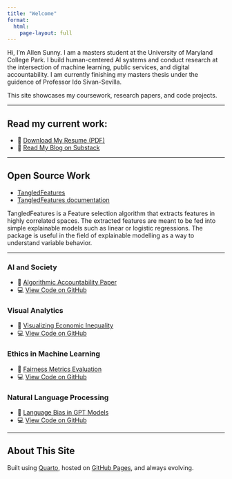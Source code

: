```yaml
---
title: "Welcome"
format:
  html:
    page-layout: full
---
```


Hi, I'm Allen Sunny. I am a masters student at the University of Maryland College Park. I build human-centered AI systems and conduct research at the intersection of machine learning, public services, and digital accountability. I am currently finishing my masters thesis under the guidence of Professor Ido Sivan-Sevilla.

This site showcases my coursework, research papers, and code projects.

---

## Read my current work:

- 📄 [Download My Resume (PDF)](resume.pdf)
- 📝 [Read My Blog on Substack](https://allensai.substack.com/publish/home)

---

## Open Source Work
- [TangledFeatures](https://allen-1242.github.io/TangledFeatures/)
- [TangledFeatures documentation](https://cloud.r-project.org/web/packages/TangledFeatures/TangledFeatures.pdf)

TangledFeatures is a Feature selection algorithm that extracts features in highly correlated spaces. The extracted features are meant to be fed into simple explainable models such as linear or logistic regressions. The package is useful in the field of explainable modelling as a way to understand variable behavior.





---



### AI and Society
- 📄 [Algorithmic Accountability Paper](papers/ai-society-paper.pdf)
- 💻 [View Code on GitHub](https://github.com/yourusername/ai-society-project)

### Visual Analytics
- 📄 [Visualizing Economic Inequality](papers/visual-analytics-paper.pdf)
- 💻 [View Code on GitHub](https://github.com/yourusername/inequality-visualization)

### Ethics in Machine Learning
- 📄 [Fairness Metrics Evaluation](papers/ml-ethics-paper.pdf)
- 💻 [View Code on GitHub](https://github.com/yourusername/fairness-ml)

### Natural Language Processing
- 📄 [Language Bias in GPT Models](papers/nlp-bias-paper.pdf)
- 💻 [View Code on GitHub](https://github.com/yourusername/gpt-bias-project)

---

## About This Site

Built using [Quarto](https://quarto.org), hosted on [GitHub Pages](https://pages.github.com), and always evolving.
